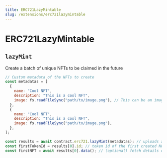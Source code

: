 ```yaml
---
title: ERC721LazyMintable
slug: /extensions/erc721lazymintable
---
```


# ERC721LazyMintable

## `lazyMint`

Create a batch of unique NFTs to be claimed in the future

```javascript
// Custom metadata of the NFTs to create
const metadatas = [
  {
    name: "Cool NFT",
    description: "This is a cool NFT",
    image: fs.readFileSync("path/to/image.png"), // This can be an image url or file
  },
  {
    name: "Cool NFT",
    description: "This is a cool NFT",
    image: fs.readFileSync("path/to/image.png"),
  },
];

const results = await contract.erc721.lazyMint(metadatas); // uploads and creates the NFTs on chain
const firstTokenId = results[0].id; // token id of the first created NFT
const firstNFT = await results[0].data(); // (optional) fetch details of the first created NFT
```
